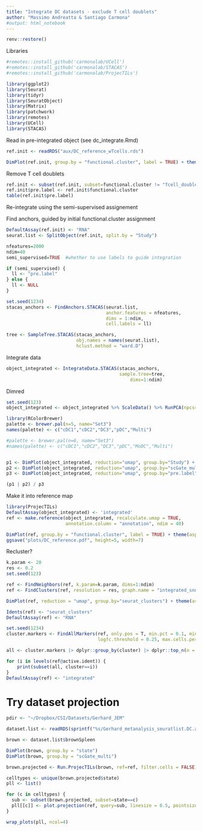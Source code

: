 ```yaml
---
title: "Integrate DC datasets - exclude T cell doublets"
author: "Massimo Andreatta & Santiago Carmona"
#output: html_notebook
---
```


```r
renv::restore()
```

Libraries
```r
#remotes::install_github('carmonalab/UCell')
#remotes::install_github('carmonalab/STACAS')
#remotes::install_github('carmonalab/ProjecTILs')

library(ggplot2)
library(Seurat)
library(tidyr)
library(SeuratObject)
library(Matrix)
library(patchwork)
library(remotes)
library(UCell)
library(STACAS)
```

Read in pre-integrated object (see dc_integrate.Rmd)
```r
ref.init <- readRDS("aux/DC_reference_wTcells.rds")

DimPlot(ref.init, group.by = "functional.cluster", label = TRUE) + theme(aspect.ratio = 1)
```

Remove T cell doublets
```r
ref.init <- subset(ref.init, subset=functional.cluster != "Tcell_doublets")
ref.init$pre.label <- ref.init$functional.cluster
table(ref.init$pre.label)
```

Re-integrate using the semi-supervised assignement

Find anchors, guided by initial functional.cluster assignment
```r
DefaultAssay(ref.init) <- "RNA"
seurat.list <- SplitObject(ref.init, split.by = "Study")

nfeatures=2000
ndim=40
semi_supervised=TRUE  #whether to use labels to guide integration

if (semi_supervised) {
  ll <- "pre.label"
} else {
  ll <- NULL
}

set.seed(1234)
stacas_anchors <- FindAnchors.STACAS(seurat.list, 
                                     anchor.features = nfeatures,
                                     dims = 1:ndim,
                                     cell.labels = ll) 

tree <- SampleTree.STACAS(stacas_anchors,
                          obj.names = names(seurat.list),
                          hclust.method = "ward.D")
```

Integrate data
```r
object_integrated <- IntegrateData.STACAS(stacas_anchors,
                                          sample.tree=tree,
                                              dims=1:ndim)
```

Dimred
```r
set.seed(123)
object_integrated <- object_integrated %>% ScaleData() %>% RunPCA(npcs=ndim) %>% RunUMAP(dims=1:ndim)
```


```r
library(RColorBrewer)
palette <- brewer.pal(n=5, name="Set3")
names(palette) <- c("cDC1","cDC2","DC3","pDC","Multi")

#palette <- brewer.pal(n=6, name="Set3")
#names(palette) <- c("cDC1","cDC2","DC3","pDC","MoDC","Multi")


p1 <- DimPlot(object_integrated, reduction="umap", group.by="Study") + theme(aspect.ratio = 1)
p2 <- DimPlot(object_integrated, reduction="umap", group.by="scGate_multi", cols=palette) + theme(aspect.ratio = 1)
p3 <- DimPlot(object_integrated, reduction="umap", group.by="pre.label") + theme(aspect.ratio = 1)

(p1 | p2) / p3
```

Make it into reference map
```r
library(ProjecTILs)
DefaultAssay(object_integrated) <- 'integrated'
ref <- make.reference(object_integrated, recalculate.umap = TRUE,
                      annotation.column = "annotation", ndim = 40)

```

```r
DimPlot(ref, group.by = "functional.cluster", label = TRUE) + theme(aspect.ratio = 1)
ggsave("plots/DC_reference.pdf", height=5, width=7)
```
Recluster?
```r
k.param <- 20
res <- 0.2
set.seed(123)

ref <- FindNeighbors(ref, k.param=k.param, dims=1:ndim)
ref <- FindClusters(ref, resolution = res, graph.name = "integrated_snn")

DimPlot(ref, reduction = "umap", group.by="seurat_clusters") + theme(aspect.ratio = 1)
```

```r
Idents(ref) <- "seurat_clusters"
DefaultAssay(ref) <- "RNA"

set.seed(1234)
cluster.markers <- FindAllMarkers(ref, only.pos = T, min.pct = 0.1, min.diff.pct=0.1, 
                                  logfc.threshold = 0.25, max.cells.per.ident = 500, test.use="wilcox",base=exp(1))

all <- cluster.markers |> dplyr::group_by(cluster) |> dplyr::top_n(n = 50, wt = abs(avg_logFC))

for (i in levels(ref@active.ident)) {
    print(subset(all, cluster==i))
}  
DefaultAssay(ref) <- "integrated"

```

# Try dataset projection
```r
pdir <- "~/Dropbox/CSI/Datasets/Gerhard_JEM"

dataset.list <- readRDS(sprintf("%s/Gerhard_metanalysis_seuratlist.DC.anno.rds",pdir))

brown <- dataset.list$brownSpleen

DimPlot(brown, group.by = "state")
DimPlot(brown, group.by = "scGate_multi")
```

```r
brown.projected <- Run.ProjecTILs(brown, ref=ref, filter.cells = FALSE)
```



```r
celltypes <- unique(brown.projected$state)
pll <- list()

for (c in celltypes) {
  sub <- subset(brown.projected, subset=state==c)
  pll[[c]] <- plot.projection(ref, query=sub, linesize = 0.5, pointsize = 0.5) + ggtitle(c)
}

wrap_plots(pll, ncol=4)
```